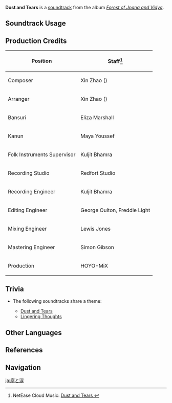 {{Soundtrack Infobox
|image          = Forest of Jnana and Vidya.png
|album          = Forest of Jnana and Vidya
|disc           = 3
|number         = 84
|featured       =
|featured2      =
|featured3      =
|featured_disc  =
|featured_disc2 =
|featured_disc3 =
|youtube_id     = TUVgAuBiF24
|spotify_id     = 4oZZQ23BPyY9NHvtHxW2Wa
|previous       = Dream of Ageless Time
|next           = Descending Into the Dark
}}
'''Dust and Tears''' is a [[soundtrack]] from the album ''[[Forest of Jnana and Vidya]]''.

==Soundtrack Usage==
{{Soundtrack Usage
|quest    = 
|location = Dharma Forest//underground;;Lost Nursery;;Chinvat Ravine//[[The Unanswerable Problems|contaminated zone]]
|domain   = 
}}

==Production Credits==
{| class="wikitable"
! Position
! Staff<ref>NetEase Cloud Music: [https://music.163.com/#/song?id=1992344600 Dust and Tears {{zh|桑沧遍历}}]</ref>
|-
! Composer
| Xin Zhao ({{zh|赵鑫}})
|-
! Arranger
| Xin Zhao ({{zh|赵鑫}})
|-
! Bansuri
| Eliza Marshall
|-
! Kanun
| Maya Youssef
|-
! Folk Instruments Supervisor
| Kuljit Bhamra
|-
! Recording Studio
| Redfort Studio
|-
! Recording Engineer
| Kuljit Bhamra
|-
! Editing Engineer
| George Oulton, Freddie Light
|-
! Mixing Engineer
| Lewis Jones
|-
! Mastering Engineer
| Simon Gibson
|-
! Production
| HOYO-MiX
|}
<!--
==Gallery==
<gallery>
</gallery>
-->

==Trivia==
* <section begin="SumeruCaveTheme2" />The following soundtracks share a theme:
** [[Dust and Tears]]
** [[Lingering Thoughts]] <section end="SumeruCaveTheme2" />

==Other Languages==
{{Other Languages
|en      = Dust and Tears
|zhs     = 桑沧遍历
|zhs_rm  = Sāngcāng Biànlì
|zht     = 桑滄遍歷
|zht_rm  = Sāngcāng Biànlì
|zh_tl   = 
|ja      = 塵と涙
|ja_rm   = Chiri to Namida
|ja_tl   = Dust and Tears
}}

==References==
{{Reflist}}

==Navigation==
{{Soundtrack Navbox|Forest of Jnana and Vidya}}

[[ja:塵と涙]]
